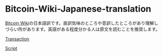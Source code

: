= Bitcoin-Wiki-Japanese-translation =

[https://en.bitcoin.it/ Bitcoin Wiki]の日本語訳です。直訳気味のところや意訳したところがあり理解しづらい所があります。英語がある程度分かる人は原文を読むことを推奨します。

[https://en.bitcoin.it/wiki/Transaction Transaction]

[https://en.bitcoin.it/wiki/Script Script]

